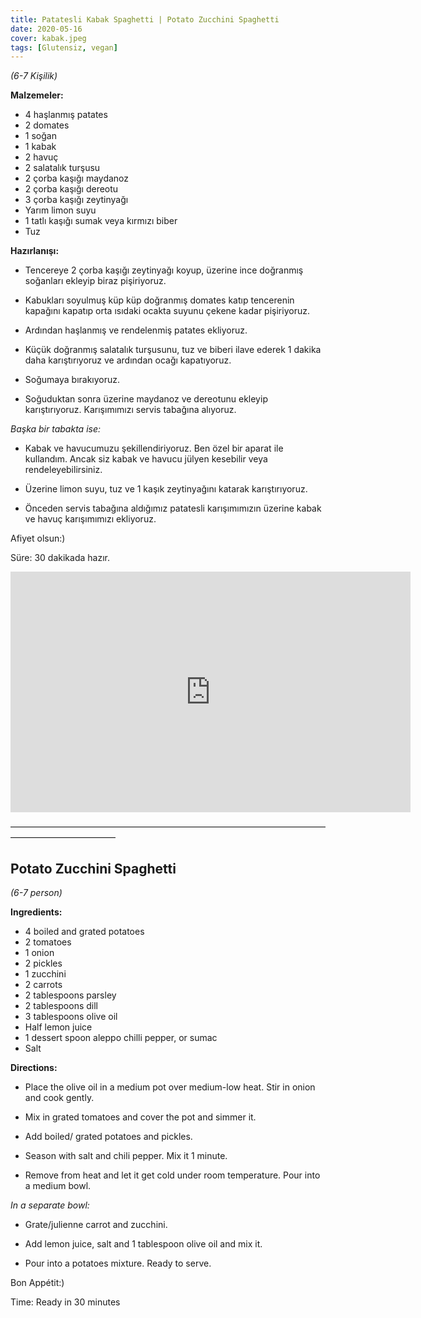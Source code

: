 ```yaml
---
title: Patatesli Kabak Spaghetti | Potato Zucchini Spaghetti
date: 2020-05-16
cover: kabak.jpeg
tags: [Glutensiz, vegan]
---
```


*(6-7 Kişilik)*

**Malzemeler:**

- 4 haşlanmış patates
- 2 domates
- 1 soğan
- 1 kabak
- 2 havuç
- 2 salatalık turşusu
- 2 çorba kaşığı maydanoz
- 2 çorba kaşığı dereotu
- 3 çorba kaşığı zeytinyağı
- Yarım limon suyu
- 1 tatlı kaşığı sumak veya kırmızı biber
- Tuz

**Hazırlanışı:**


- Tencereye 2 çorba kaşığı zeytinyağı koyup, üzerine ince doğranmış soğanları ekleyip biraz pişiriyoruz.

- Kabukları soyulmuş küp küp doğranmış domates katıp tencerenin kapağını kapatıp orta ısıdaki ocakta suyunu çekene kadar pişiriyoruz.

- Ardından haşlanmış ve rendelenmiş patates ekliyoruz.

- Küçük doğranmış salatalık turşusunu, tuz ve biberi ilave ederek 1 dakika daha karıştırıyoruz ve ardından ocağı kapatıyoruz.

- Soğumaya bırakıyoruz.

- Soğuduktan sonra üzerine maydanoz ve dereotunu ekleyip karıştırıyoruz. Karışımımızı servis tabağına alıyoruz.

*Başka bir tabakta ise:*

- Kabak ve havucumuzu şekillendiriyoruz. Ben özel bir aparat ile kullandım.
Ancak siz kabak ve havucu jülyen kesebilir veya rendeleyebilirsiniz.

- Üzerine limon suyu, tuz ve 1 kaşık zeytinyağını katarak karıştırıyoruz.

- Önceden servis tabağına aldığımız patatesli karışımımızın üzerine kabak ve havuç karışımımızı ekliyoruz.

Afiyet olsun:)

Süre: 30 dakikada hazır.

<p>
<iframe
    type="text/html"
    width="640"
    height="385"
    src="http://www.youtube.com/embed/dOIg3_Qfe8o"
    frameborder="0">
</iframe>
</p>


————————————————————————————————————————————————

## Potato Zucchini Spaghetti

*(6-7 person)*

**Ingredients:**
- 4 boiled and grated potatoes
- 2 tomatoes
- 1 onion
- 2 pickles
- 1 zucchini
- 2 carrots
- 2 tablespoons parsley
- 2 tablespoons dill
- 3 tablespoons olive oil
- Half lemon juice
- 1 dessert spoon aleppo chilli pepper, or sumac
- Salt


**Directions:**

- Place the olive oil in a medium pot over medium-low heat. Stir in onion and cook gently.

- Mix in grated tomatoes and cover the pot and simmer it.

- Add boiled/ grated potatoes and pickles.

- Season with salt and chili pepper. Mix it 1 minute.

- Remove from heat and let it get cold under room temperature. Pour into a medium bowl.

*In a separate bowl:*

- Grate/julienne carrot and zucchini.

- Add lemon juice, salt and 1 tablespoon olive oil and mix it.

- Pour into a potatoes mixture. Ready to serve.

Bon Appétit:)

Time: Ready in 30 minutes